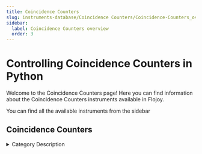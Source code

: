 ```yaml
---
title: Coincidence Counters
slug: instruments-database/Coincidence Counters/Coincidence-Counters_overview
sidebar:
  label: Coincidence Counters overview
  order: 3
---
```


# Controlling Coincidence Counters in Python

Welcome to the Coincidence Counters page! Here you can find information about the Coincidence Counters instruments available in Flojoy.

You can find all the available instruments from the sidebar



## Coincidence Counters

<details> 
<summary>Category Description</summary> 
In quantum physics, coincidence counting is used in experiments testing particle non-locality and quantum entanglement. In these experiments two or more particles are created from the same initial packet of energy, inexorably linking/entangling their physical properties. Separate particle detectors measure the quantum states of each particle and send the resulting signal to a coincidence counter. In any experiment studying entanglement, the entangled particles are vastly outnumbered by non-entangled particles which are also detected; patternless noise that drowns out the entangled signal. In a two detector system, a coincidence counter alleviates this problem by only recording detection signals that strike both detectors simultaneously (or more accurately, recording only signals that arrive at both detectors and correlate to the same emission time). This ensures that the data represents only entangled particles.
</details> 

<div className="flex flex-wrap">

<InstrumentThumbnail 
    path='Coincidence Counters/qubitekk/cc1'
    img='https://res.cloudinary.com/dhopxs1y3/image/upload/v1691782456/Instruments/Coincidence%20Counter/CC1/CC1.jpg'
    label='CC1'    
/>

</div>